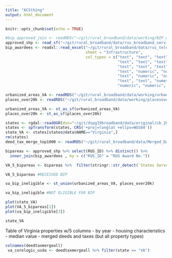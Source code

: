 ```yaml
---
title: "ACSthing"
output: html_document
---
```


```r
knitr::opts_chunk$set(echo = TRUE)
```


```r
#bip_approved_join <- readRDS("~/git/rural_broadband/data/working/BIP_working/BIP_Approved.RDS") 
approved_shp <- read_sf("~/git/rural_broadband/data/rus_broadband_servicearea/RD_BB_ApprovedSA.shp")
bip_awardees <- readxl::read_excel("~/git/rural_broadband/data/rus_telecom_program/BIP_R1-R2AwardeeMaster_10-29-10_updNetObl_7-3-19.xlsx", 
                                   sheet = "Infrastructure", 
                                   col_types = c("text", "text", "text", "text", "text", "text", "text", "date", 
                                                 "text", "text", "text", "text", "text", "text", "text", "text", 
                                                 "text", "text", "text", "text", "text", "text", "text", "text", 
                                                 "text", "numeric", "numeric", "numeric", "numeric", "numeric", 
                                                 "text", "numeric", "numeric", "numeric", "text", "text", "text", 
                                                 "text", "text", "numeric", "numeric", "numeric", "numeric", 
                                                 "numeric", "numeric", "numeric", "text"))

urbanized_areas_VA <- readRDS("~/git/rural_broadband/data/working/urbanized_areas_VA_spjosh.RDS")
places_over20k <- readRDS("~/git/rural_broadband/data/working/placesover20k_VA_spjosh.RDS")

urbanized_areas_VA <- st_as_sf(urbanized_areas_VA)
places_over20k <- st_as_sf(places_over20k)

states <- rgdal::readOGR(dsn="~/git/dspg19broadband/data/original/cb_2017_us_state_20m",layer="cb_2017_us_state_20m")
states <- spTransform(states, CRS('+proj=longlat +ellps=WGS84'))
state_VA <- states[states@data$NAME=="Virginia",]
rm(states)
deed_tax_merge_top1000 <- readRDS("~/git/rural_broadband/data/Merged_Data_Smaller_States-John_Pender_18-09-2019/deed_tax_merge_top1000.RDS")
```



```r
bipareas <- approved_shp %>% select(RUS_ID) %>% distinct() %>% 
  inner_join(bip_awardees , by = c("RUS_ID" = "RUS Award No.")) 

VA_5_bipareas <- bipareas %>%  filter(stringr::str_detect(`States Served`, "VA") ==TRUE|stringr::str_detect(RUS_ID, "DC1101|NC1104|VA1112|WI1117")==TRUE)

VA_5_bipareas #RECEIVED BIP

va_bip_ineligible <- st_union(urbanized_areas_VA, places_over20k)

va_bip_ineligible #NOT ELIGIBLE FOR BIP

plot(state_VA)
plot(VA_5_bipareas[1])
plot(va_bip_ineligible[3])

state_VA

```


Table of Virginia properties  w/5 columns
 - by year
 - housing characteristics
 - median value
 - merged deeds and taxes (but all property types)

```r
colnames(deedtaxmergeall) 
 va_corelogic_usda <- deedtaxmergeall %>% filter(state == "VA")
```

